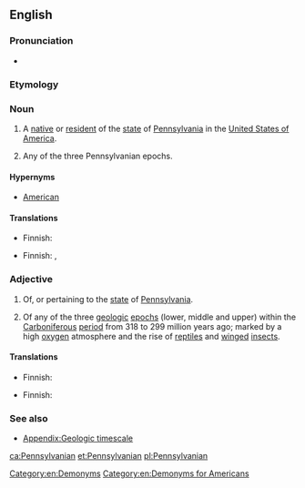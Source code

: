 ==English==

===Pronunciation===
* {{rhymes|eɪniən|lang=en}}

===Etymology===
{{suffix|Pennsylvania|an|lang=en}}

===Noun===
{{en-noun}}

# A [[native]] or [[resident]] of the [[state]] of [[Pennsylvania]] in the [[United States of America]].
# {{label|en|geology}} Any of the three Pennsylvanian epochs.

====Hypernyms====
* [[American]]

====Translations====
{{trans-top|resident of Pennsylvania}}
* Finnish: {{t|fi|pennsylvanialainen}}
{{trans-mid}}
{{trans-bottom}}

{{trans-top|geology: Pennsylvanian epoch}}
* Finnish: {{t|fi|pennsylvanialaiskausi}}, {{t|fi|myöhäiskivihiilikausi}}
{{trans-mid}}
{{trans-bottom}}

===Adjective===
{{en-adj|-}}

# Of, or pertaining to the [[state]] of [[Pennsylvania]].
# {{label|en|geology}} Of any of the three [[geologic]] [[epoch]]s (lower, middle and upper) within the [[Carboniferous]] [[period]] from 318 to 299 million years ago; marked by a high [[oxygen]] atmosphere and the rise of [[reptile]]s and [[winged]] [[insects]].

====Translations====
{{trans-top|of or pertaining to Pennsylvania}}
* Finnish: {{t|fi|pennsylvanialainen}}
{{trans-mid}}
{{trans-bottom}}

{{trans-top|geology: of a Pennsylvanian epoch}}
* Finnish: {{t|fi|myöhäiskivihiilikautinen}}
{{trans-mid}}
{{trans-bottom}}

===See also===
* [[Appendix:Geologic timescale]]

[[Category:en:Demonyms]]
[[Category:en:Demonyms for Americans]]

[[ca:Pennsylvanian]]
[[et:Pennsylvanian]]
[[pl:Pennsylvanian]]